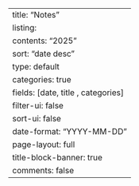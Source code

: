 ---
title: "Notes"
listing:
  contents: "2025"
  sort: "date desc"
  type: default
  categories: true
  fields: [date, title , categories]  
  filter-ui: false
  sort-ui: false
  date-format: "YYYY-MM-DD"  
page-layout: full
title-block-banner: true
comments: false
---